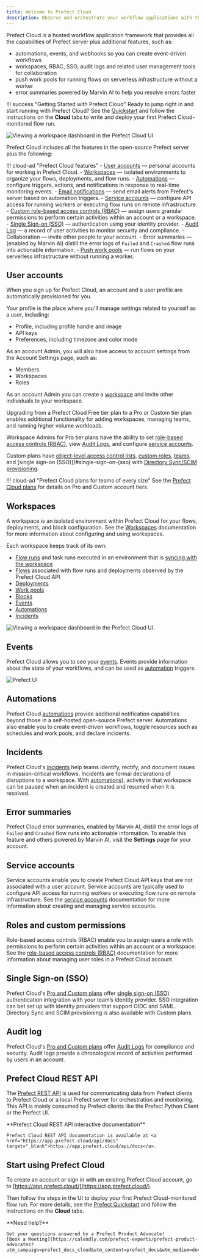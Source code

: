 ```yaml
---
title: Welcome to Prefect Cloud
description: Observe and orchestrate your workflow applications with the hosted Prefect Cloud platform.
---
```


Prefect Cloud is a hosted workflow application framework that provides all the capabilities of Prefect server plus additional features, such as:

- automations, events, and webhooks so you can create event-driven workflows
- workspaces, RBAC, SSO, audit logs and related user management tools for collaboration
- push work pools for running flows on serverless infrastructure without a worker
- error summaries powered by Marvin AI to help you resolve errors faster

!!! success "Getting Started with Prefect Cloud"
    Ready to jump right in and start running with Prefect Cloud? See the [Quickstart](/3.0rc/getting-started/quickstart/) and follow the instructions on the **Cloud** tabs to write and deploy your first Prefect Cloud-monitored flow run.

![Viewing a workspace dashboard in the Prefect Cloud UI](/3.0rc/img/ui/cloud-dashboard.png)

Prefect Cloud includes all the features in the open-source Prefect server plus the following:

!!! cloud-ad "Prefect Cloud features"
    - [User accounts](#user-accounts) &mdash; personal accounts for working in Prefect Cloud.
    - [Workspaces](/3.0rc/cloud/workspaces/) &mdash; isolated environments to organize your flows, deployments, and flow runs.
    - [Automations](/3.0rc/cloud/automations/) &mdash; configure triggers, actions, and notifications in response to real-time monitoring events.
    - [Email notifications](/3.0rc/cloud/automations/) &mdash; send email alerts from Prefect's server based on automation triggers.
    - [Service accounts](/3.0rc/cloud/users/service-accounts/) &mdash; configure API access for running workers or executing flow runs on remote infrastructure.
    - [Custom role-based access controls (RBAC)](/3.0rc/cloud/users/roles/) &mdash; assign users granular permissions to perform certain activities within an account or a workspace.
    - [Single Sign-on (SSO)](/3.0rc/cloud/users/sso/) &mdash; authentication using your identity provider.
    - [Audit Log](/3.0rc/cloud/users/audit-log/) &mdash; a record of user activities to monitor security and compliance.
    - Collaboration &mdash; invite other people to your account.
    - Error summaries  &mdash; (enabled by Marvin AI) distill the error logs of `Failed` and `Crashed` flow runs into actionable information.
    - [Push work pools](/3.0rc/guides/deployment/push-work-pools/) &mdash; run flows on your serverless infrastructure without running a worker.

## User accounts

When you sign up for Prefect Cloud, an account and a user profile are automatically provisioned for you.

Your profile is the place where you'll manage settings related to yourself as a user, including:

- Profile, including profile handle and image
- API keys
- Preferences, including timezone and color mode

As an account Admin, you will also have access to account settings from the Account Settings page, such as:

- Members
- Workspaces
- Roles

As an account Admin you can create a [workspace](#workspaces) and invite other individuals to your workspace.

Upgrading from a Prefect Cloud Free tier plan to a Pro or Custom tier plan enables additional functionality for adding workspaces, managing teams, and running higher volume workloads.

Workspace Admins for Pro tier plans have the ability to set [role-based access controls (RBAC)](#roles-and-custom-permissions), view [Audit Logs](#audit-log), and configure [service accounts](#service-accounts).

Custom plans have [object-level access control lists](/3.0rc/cloud/users/object-access-control-lists/), [custom roles](/3.0rc/cloud/users/roles/), [teams](/3.0rc/cloud/users/teams/), and [single sign-on (SSO)](#single-sign-on-(sso) with [Directory Sync/SCIM provisioning](/3.0rc/cloud/users/sso/#scim-provisioning).

!!! cloud-ad "Prefect Cloud plans for teams of every size"
    See the [Prefect Cloud plans](https://www.prefect.io/pricing/) for details on Pro and Custom account tiers.

## Workspaces

A workspace is an isolated environment within Prefect Cloud for your flows, deployments, and block configuration.
See the [Workspaces](/3.0rc/cloud/workspaces/) documentation for more information about configuring and using workspaces.

Each workspace keeps track of its own:

- [Flow runs](/3.0rc/concepts/flows/) and task runs executed in an environment that is [syncing with the workspace](/3.0rc/cloud/workspaces/)
- [Flows](/3.0rc/concepts/flows/) associated with flow runs and deployments observed by the Prefect Cloud API
- [Deployments](/3.0rc/concepts/deployments/)
- [Work pools](/3.0rc/concepts/work-pools/)
- [Blocks](/3.0rc/concepts/blocks/)
- [Events](/3.0rc/cloud/events/)
- [Automations](/3.0rc/concepts/automations/)
- [Incidents](/3.0rc/cloud/incidents/)

![Viewing a workspace dashboard in the Prefect Cloud UI.](/3.0rc/img/ui/cloud-new-workspace.png)

## Events

Prefect Cloud allows you to see your [events](/3.0rc/cloud/events/). Events provide information about the state of your workflows, and can be used as [automation](/3.0rc/concepts/automations/) triggers.

![Prefect UI](/3.0rc/img/ui/event-feed.png)

## Automations

Prefect Cloud [automations](/3.0rc/concepts/automations/) provide additional notification capabilities beyond those in a self-hosted open-source Prefect server.
Automations also enable you to create event-driven workflows, toggle resources such as schedules and work pools, and declare incidents.

## Incidents <span class="badge pro"></span> <span class="badge custom"></span>

Prefect Cloud's [incidents](/3.0rc/cloud/incidents/) help teams identify, rectify, and document issues in mission-critical workflows.
Incidents are formal declarations of disruptions to a workspace.
With [automations](/3.0rc/cloud/incidents/#incident-automations)), activity in that workspace can be paused when an incident is created and resumed when it is resolved.

## Error summaries

Prefect Cloud error summaries, enabled by Marvin AI, distill the error logs of `Failed` and `Crashed` flow runs into actionable information.
To enable this feature and others powered by Marvin AI, visit the **Settings** page for your account.

## Service accounts <span class="badge pro"></span> <span class="badge custom"></span>

Service accounts enable you to create Prefect Cloud API keys that are not associated with a user account.
Service accounts are typically used to configure API access for running workers or executing flow runs on remote infrastructure.
See the [service accounts](/3.0rc/cloud/users/service-accounts/) documentation for more information about creating and managing service accounts.

## Roles and custom permissions <span class="badge pro"> </span><span class="badge custom"></span>

Role-based access controls (RBAC) enable you to assign users a role with permissions to perform certain activities within an account or a workspace.
See the [role-based access controls (RBAC)](/3.0rc/cloud/users/roles/) documentation for more information about managing user roles in a Prefect Cloud account.

## Single Sign-on (SSO) <span class="badge pro"></span> <span class="badge custom"></span>

Prefect Cloud's [Pro and Custom plans](https://www.prefect.io/pricing) offer [single sign-on (SSO)](/3.0rc/cloud/users/sso/) authentication integration with your team’s identity provider.
SSO integration can bet set up with identity providers that support OIDC and SAML.
Directory Sync and SCIM provisioning is also available with Custom plans.

## Audit log <span class="badge pro"></span> <span class="badge custom"></span>

Prefect Cloud's [Pro and Custom plans](https://www.prefect.io/pricing) offer [Audit Logs](/3.0rc/cloud/users/audit-log/) for compliance and security.
Audit logs provide a chronological record of activities performed by users in an account.

## Prefect Cloud REST API

The [Prefect REST API](/3.0rc/api-ref/rest-api/) is used for communicating data from Prefect clients to Prefect Cloud or a local Prefect server for orchestration and monitoring.
This API is mainly consumed by Prefect clients like the Prefect Python Client or the Prefect UI.

<Note>
**Prefect Cloud REST API interactive documentation**

    Prefect Cloud REST API documentation is available at <a href="https://app.prefect.cloud/api/docs" target="_blank">https://app.prefect.cloud/api/docs</a>.

</Note>

## Start using Prefect Cloud

To create an account or sign in with an existing Prefect Cloud account, go to [https://app.prefect.cloud/](https://app.prefect.cloud/).

Then follow the steps in the UI to deploy your first Prefect Cloud-monitored flow run. For more details, see the [Prefect Quickstart](/3.0rc/getting-started/quickstart/) and follow the instructions on the **Cloud** tabs.

<Tip>
**Need help?**

    Get your questions answered by a Prefect Product Advocate!
    [Book a Meeting](https://calendly.com/prefect-experts/prefect-product-advocates?utm_campaign=prefect_docs_cloud&utm_content=prefect_docs&utm_medium=docs&utm_source=docs)

</Tip>
